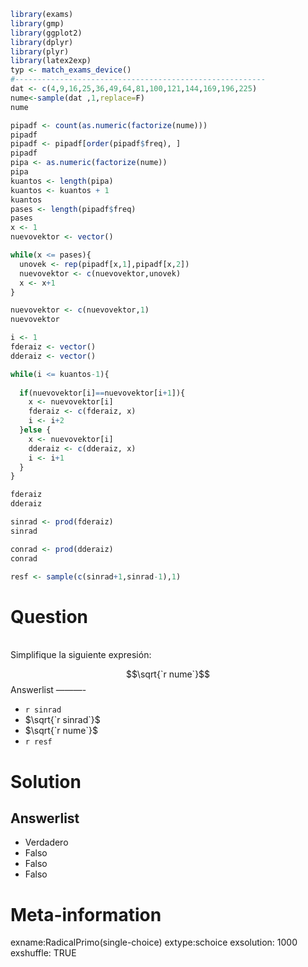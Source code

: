 ```r
library(exams)
library(gmp)
library(ggplot2)
library(dplyr)
library(plyr)
library(latex2exp)
typ <- match_exams_device()
#--------------------------------------------------------
dat <- c(4,9,16,25,36,49,64,81,100,121,144,169,196,225)
nume<-sample(dat ,1,replace=F)
nume

pipadf <- count(as.numeric(factorize(nume)))
pipadf
pipadf <- pipadf[order(pipadf$freq), ]
pipadf
pipa <- as.numeric(factorize(nume))
pipa
kuantos <- length(pipa)
kuantos <- kuantos + 1
kuantos
pases <- length(pipadf$freq)
pases
x <- 1
nuevovektor <- vector()

while(x <= pases){
  unovek <- rep(pipadf[x,1],pipadf[x,2])
  nuevovektor <- c(nuevovektor,unovek)
  x <- x+1
}

nuevovektor <- c(nuevovektor,1)
nuevovektor

i <- 1
fderaiz <- vector()
dderaiz <- vector()

while(i <= kuantos-1){
  
  if(nuevovektor[i]==nuevovektor[i+1]){
    x <- nuevovektor[i]
    fderaiz <- c(fderaiz, x)
    i <- i+2
  }else {
    x <- nuevovektor[i]
    dderaiz <- c(dderaiz, x)
    i <- i+1
  }
}

fderaiz
dderaiz

sinrad <- prod(fderaiz)
sinrad

conrad <- prod(dderaiz)
conrad

resf <- sample(c(sinrad+1,sinrad-1),1)
```

Question
========
\
Simplifique la siguiente expresión:

$$\sqrt{`r nume`}$$
Answerlist
----------

*  `r sinrad`
*  $\sqrt{`r sinrad`}$
*  $\sqrt{`r nume`}$
*  `r resf`


Solution
========

Answerlist
----------
* Verdadero
* Falso
* Falso
* Falso

Meta-information
================
exname:RadicalPrimo(single-choice)
extype:schoice
exsolution: 1000
exshuffle: TRUE